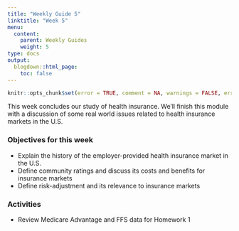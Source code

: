 ```yaml
---
title: "Weekly Guide 5"
linktitle: "Week 5"
menu:
  content:
    parent: Weekly Guides
    weight: 5
type: docs
output:
  blogdown::html_page:
    toc: false
---
```


```r
knitr::opts_chunk$set(error = TRUE, comment = NA, warnings = FALSE, errors = FALSE, messages = FALSE, tidy = FALSE, echo = FALSE)
```

This week concludes our study of health insurance. We'll finish this module with a discussion of some real world issues related to health insurance markets in the U.S.

### Objectives for this week
- Explain the history of the employer-provided health insurance market in the U.S.
- Define community ratings and discuss its costs and benefits for insurance markets
- Define risk-adjustment and its relevance to insurance markets

### Activities
- Review Medicare Advantage and FFS data for Homework 1